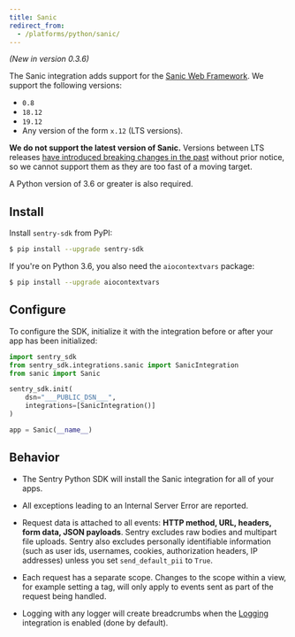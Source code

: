 ```yaml
---
title: Sanic
redirect_from:
  - /platforms/python/sanic/
---
```


_(New in version 0.3.6)_

The Sanic integration adds support for the [Sanic Web Framework](https://github.com/huge-success/sanic). We support the following versions:

- `0.8`
- `18.12`
- `19.12`
- Any version of the form `x.12` (LTS versions).

**We do not support the latest version of Sanic.** Versions between LTS releases [have introduced breaking changes in the past](https://github.com/huge-success/sanic/issues/1532) without prior notice, so we cannot support them as they are too fast of a moving target.

A Python version of 3.6 or greater is also required.

## Install

Install `sentry-sdk` from PyPI:

```bash
$ pip install --upgrade sentry-sdk
```

If you're on Python 3.6, you also need the `aiocontextvars` package:

```bash
$ pip install --upgrade aiocontextvars
```

## Configure

To configure the SDK, initialize it with the integration before or after your app has been initialized:

```python
import sentry_sdk
from sentry_sdk.integrations.sanic import SanicIntegration
from sanic import Sanic

sentry_sdk.init(
    dsn="___PUBLIC_DSN___",
    integrations=[SanicIntegration()]
)

app = Sanic(__name__)
```

## Behavior

- The Sentry Python SDK will install the Sanic integration for all of your apps.

- All exceptions leading to an Internal Server Error are reported.

- Request data is attached to all events: **HTTP method, URL, headers, form data, JSON payloads**. Sentry excludes raw bodies and multipart file uploads. Sentry also excludes personally identifiable information (such as user ids, usernames, cookies, authorization headers, IP addresses) unless you set `send_default_pii` to `True`.

- Each request has a separate scope. Changes to the scope within a view, for example setting a tag, will only apply to events sent as part of the request being handled.

- Logging with any logger will create breadcrumbs when
  the [Logging](/platforms/python/guides/logging/)
  integration is enabled (done by default).
